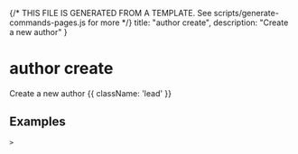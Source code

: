 {/* THIS FILE IS GENERATED FROM A TEMPLATE. See scripts/generate-commands-pages.js for more */}
    title: "author create",
    description: "Create a new author"
}

# author create

Create a new author {{ className: 'lead' }}



## Examples

<CodeGroup title="SET">


```text {{ title: 'console' }}
> 
```






</CodeGroup>
